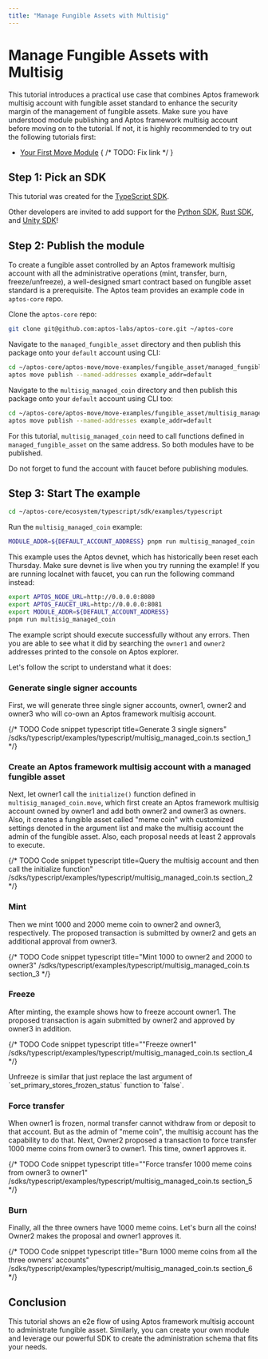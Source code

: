 ```yaml
---
title: "Manage Fungible Assets with Multisig"
---
```



# Manage Fungible Assets with Multisig

This tutorial introduces a practical use case that combines Aptos framework
multisig account with fungible asset standard to enhance the security margin of
the management of fungible assets. Make sure you have understood module
publishing and Aptos framework multisig account before moving on to the
tutorial. If not, it is highly recommended to try out the following tutorials
first:

- [Your First Move Module](../tutorials/first-move-module.md) { /* TODO: Fix link */ }

## Step 1: Pick an SDK

This tutorial was created for the [TypeScript SDK](../../sdks/ts-sdk.mdx).

Other developers are invited to add support for
the [Python SDK](../../sdks/python-sdk.mdx), [Rust SDK](../../sdks/rust-sdk.mdx),
and [Unity SDK](../../sdks/unity-sdk.mdx)!

## Step 2: Publish the module

To create a fungible asset controlled by an Aptos framework multisig account
with all the administrative operations (mint, transfer, burn, freeze/unfreeze),
a well-designed smart contract based on fungible asset standard is a
prerequisite. The Aptos team provides an example code in `aptos-core` repo.

Clone the `aptos-core` repo:

```bash filename="Terminal"
git clone git@github.com:aptos-labs/aptos-core.git ~/aptos-core
```

Navigate to the `managed_fungible_asset` directory and then publish this package
onto your `default` account using CLI:

```bash filename="Terminal"
cd ~/aptos-core/aptos-move/move-examples/fungible_asset/managed_fungible_asset
aptos move publish --named-addresses example_addr=default
```

Navigate to the `multisig_managed_coin` directory and then publish this package
onto your `default` account using CLI too:

```bash filename="Terminal"
cd ~/aptos-core/aptos-move/move-examples/fungible_asset/multisig_managed_coin
aptos move publish --named-addresses example_addr=default
```

For this tutorial, `multisig_managed_coin` need to call functions defined
in `managed_fungible_asset` on the same address. So both modules have to be
published.

<Callout type="info">
  Do not forget to fund the account with faucet before publishing modules.
</Callout>

## Step 3: Start The example

```bash filename="Terminal"
cd ~/aptos-core/ecosystem/typescript/sdk/examples/typescript
```

Run the `multisig_managed_coin` example:

```bash filename="Terminal"
MODULE_ADDR=${DEFAULT_ACCOUNT_ADDRESS} pnpm run multisig_managed_coin
```

<Callout type="info">
  This example uses the Aptos devnet, which has historically been reset each
  Thursday.
  Make sure devnet is live when you try running the example! If you are running
  localnet with faucet, you can run the following command instead:

  ```bash filename="Terminal"
  export APTOS_NODE_URL=http://0.0.0.0:8080
  export APTOS_FAUCET_URL=http://0.0.0.0:8081
  export MODULE_ADDR=${DEFAULT_ACCOUNT_ADDRESS}
  pnpm run multisig_managed_coin
  ```

</Callout>

The example script should execute successfully without any errors. Then you are
able to see what it did by searching the `owner1` and `owner2` addresses printed
to the console on Aptos explorer.

Let's follow the script to understand what it does:

### Generate single signer accounts

First, we will generate three single signer accounts, owner1, owner2 and owner3
who will co-own an Aptos framework multisig account.

{/* TODO Code snippet
typescript title=Generate 3 single signers"
/sdks/typescript/examples/typescript/multisig_managed_coin.ts
section_1
*/}

### Create an Aptos framework multisig account with a managed fungible asset

Next, let owner1 call the `initialize()` function defined
in `multisig_managed_coin.move`, which first create an Aptos framework multisig
account owned by owner1 and add both owner2 and owner3 as owners. Also, it
creates a fungible asset called "meme coin" with customized settings denoted in
the argument list and make the multisig account the admin of the fungible asset.
Also, each proposal needs at least 2 approvals to execute.

{/* TODO Code snippet
typescript title=Query the multisig account and then call the initialize function"
/sdks/typescript/examples/typescript/multisig_managed_coin.ts
section_2
*/}

### Mint

Then we mint 1000 and 2000 meme coin to owner2 and owner3, respectively. The
proposed transaction is submitted by owner2 and gets an additional approval from
owner3.

{/* TODO Code snippet
typescript title="Mint 1000 to owner2 and 2000 to owner3"
/sdks/typescript/examples/typescript/multisig_managed_coin.ts
section_3
*/}


### Freeze

After minting, the example shows how to freeze account owner1. The proposed
transaction is again submitted by owner2 and approved by owner3 in addition.

{/* TODO Code snippet
typescript title=""Freeze owner1"
/sdks/typescript/examples/typescript/multisig_managed_coin.ts
section_4
*/}

<Callout type="info">
  Unfreeze is similar that just replace the last argument of
  `set_primary_stores_frozen_status` function to `false`.
</Callout>

### Force transfer

When owner1 is frozen, normal transfer cannot withdraw from or deposit to that
account. But as the admin of "meme coin", the multisig account has the
capability to do that.
Next, Owner2 proposed a transaction to force transfer 1000 meme coins from
owner3 to owner1. This time, owner1 approves it.

{/* TODO Code snippet
typescript title=""Force transfer 1000 meme coins from owner3 to owner1"
/sdks/typescript/examples/typescript/multisig_managed_coin.ts
section_5
*/}

### Burn

Finally, all the three owners have 1000 meme coins. Let's burn all the coins!
Owner2 makes the proposal and owner1 approves it.

{/* TODO Code snippet
typescript title="Burn 1000 meme coins from all the three owners' accounts"
/sdks/typescript/examples/typescript/multisig_managed_coin.ts
section_6
*/}

## Conclusion

This tutorial shows an e2e flow of using Aptos framework multisig account to
administrate fungible asset. Similarly, you can create your own module and
leverage our powerful SDK to create the administration schema that fits your
needs.

